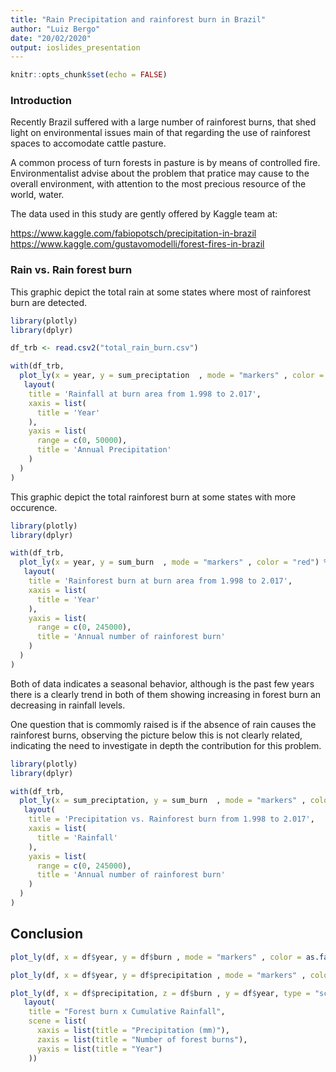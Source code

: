 ```yaml
---
title: "Rain Precipitation and rainforest burn in Brazil"
author: "Luiz Bergo"
date: "20/02/2020"
output: ioslides_presentation
---
```


```r
knitr::opts_chunk$set(echo = FALSE)
```

### Introduction

Recently Brazil suffered with a large number of rainforest burns, that shed light on environmental issues main of that regarding the use of rainforest spaces to accomodate cattle pasture.  

A common process of turn forests in pasture is by means of controlled fire. Environmentalist advise about the problem that pratice may cause to the overall environment, with attention to the most precious resource of the world, water.  

The data used in this study are gently offered by Kaggle team at:  

<https://www.kaggle.com/fabiopotsch/precipitation-in-brazil>   <https://www.kaggle.com/gustavomodelli/forest-fires-in-brazil>


### Rain vs. Rain forest burn

This graphic depict the total rain at some states where most of rainforest burn are detected.

```r
library(plotly)
library(dplyr)

df_trb <- read.csv2("total_rain_burn.csv")

with(df_trb,
  plot_ly(x = year, y = sum_preciptation  , mode = "markers" , color = "blue") %>%
   layout(
    title = 'Rainfall at burn area from 1.998 to 2.017',
    xaxis = list(
      title = 'Year'
    ),
    yaxis = list(
      range = c(0, 50000),
      title = 'Annual Precipitation'
    )
  )
)


```

This graphic depict the total rainforest burn at some states with more occurence.


```r
library(plotly)
library(dplyr)

with(df_trb,
  plot_ly(x = year, y = sum_burn  , mode = "markers" , color = "red") %>%
   layout(
    title = 'Rainforest burn at burn area from 1.998 to 2.017',
    xaxis = list(
      title = 'Year'
    ),
    yaxis = list(
      range = c(0, 245000),
      title = 'Annual number of rainforest burn'
    )
  )
)


```

Both of data indicates a seasonal behavior, although is the past few years there is a clearly trend in both of them showing increasing in forest burn an decreasing in rainfall levels.  

One question that is commomly raised is if the absence of rain causes the rainforest burns, observing the picture below this is not clearly related, indicating the need to investigate in depth the contribution for this problem.



```r
library(plotly)
library(dplyr)

with(df_trb,
  plot_ly(x = sum_preciptation, y = sum_burn  , mode = "markers" , color = "green") %>%
   layout(
    title = 'Precipitation vs. Rainforest burn from 1.998 to 2.017',
    xaxis = list(
      title = 'Rainfall'
    ),
    yaxis = list(
      range = c(0, 245000),
      title = 'Annual number of rainforest burn'
    )
  )
)


```

## Conclusion

```r

plot_ly(df, x = df$year, y = df$burn , mode = "markers" , color = as.factor(df$region))

plot_ly(df, x = df$year, y = df$precipitation , mode = "markers" , color = as.factor(df$region))

plot_ly(df, x = df$precipitation, z = df$burn , y = df$year, type = "scatter3d", mode = "markers" , color = as.factor(df$region)) %>%
   layout(
    title = "Forest burn x Cumulative Rainfall",
    scene = list(
      xaxis = list(title = "Precipitation (mm)"),
      zaxis = list(title = "Number of forest burns"),
      yaxis = list(title = "Year")
    ))

```

